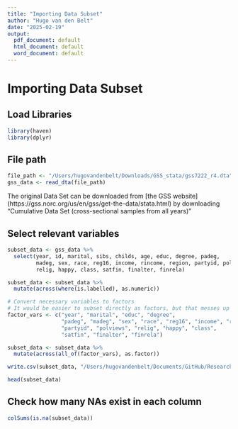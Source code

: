 ```yaml
---
title: "Importing Data Subset"
author: "Hugo van den Belt"
date: "2025-02-19"
output:
  pdf_document: default
  html_document: default
  word_document: default
---
```


# Importing Data Subset

## Load Libraries
```r
library(haven)
library(dplyr)
```


## File path
```r
file_path <- "/Users/hugovandenbelt/Downloads/GSS_stata/gss7222_r4.dta"
gss_data <- read_dta(file_path)
```

The original Data Set can be downloaded from [the GSS website] (https://gss.norc.org/us/en/gss/get-the-data/stata.html) by downloading "Cumulative Data Set (cross-sectional samples from all years)"

## Select relevant variables
```r
subset_data <- gss_data %>%
  select(year, id, marital, sibs, childs, age, educ, degree, padeg, 
         madeg, sex, race, reg16, income, rincome, region, partyid, polviews, 
         relig, happy, class, satfin, finalter, finrela)

subset_data <- subset_data %>%
  mutate(across(where(is.labelled), as.numeric))

# Convert necessary variables to factors
# It would be easier to subset directly as factors, but that messes up the NA observations, hence this workaround
factor_vars <- c("year", "marital", "educ", "degree", 
                 "padeg", "madeg", "sex", "race", "reg16", "income", "rincome", "region", 
                 "partyid", "polviews", "relig", "happy", "class", 
                 "satfin", "finalter", "finrela")

subset_data <- subset_data %>%
  mutate(across(all_of(factor_vars), as.factor))

write.csv(subset_data, "/Users/hugovandenbelt/Documents/GitHub/Research Note EUR Recent Advancements/GSS_subset.csv", row.names = FALSE)

head(subset_data)
```

## Check how many NAs exist in each column
```r
colSums(is.na(subset_data))
```


